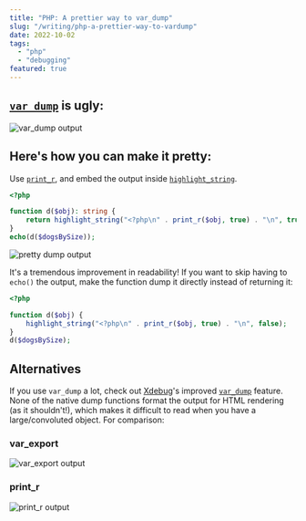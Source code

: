 ```yaml
---
title: "PHP: A prettier way to var_dump"
slug: "/writing/php-a-prettier-way-to-vardump"
date: 2022-10-02
tags:
  - "php"
  - "debugging"
featured: true
---
```


## [`var_dump`](https://www.php.net/manual/en/function.var-dump.php) is ugly:

![var_dump output](./vardump.png)

## Here's how you can make it pretty:

Use [`print_r`](https://www.php.net/manual/en/function.print-r.php), and embed
the output inside
[`highlight_string`](https://www.php.net/manual/en/function.highlight-string.php).


```php
<?php

function d($obj): string {
    return highlight_string("<?php\n" . print_r($obj, true) . "\n", true);
}
echo(d($dogsBySize));
```

![pretty dump output](./prettydump.png)

It's a tremendous improvement in readability! If you want to skip having to
`echo()` the output, make the function dump it directly instead of returning it:
```php
<?php

function d($obj) {
    highlight_string("<?php\n" . print_r($obj, true) . "\n", false);
}
d($dogsBySize);
```

## Alternatives

If you use `var_dump` a lot, check out [Xdebug](https://xdebug.org/)'s
improved [`var_dump`](https://xdebug.org/docs/develop#improved_var_dump) feature.
None of the native dump functions format the output for HTML rendering (as it
shouldn't!), which makes it difficult to read when you have a large/convoluted
object. For comparison:

### var_export

![var_export output](./varexport.png)

### print_r

![print_r output](./printr.png)

